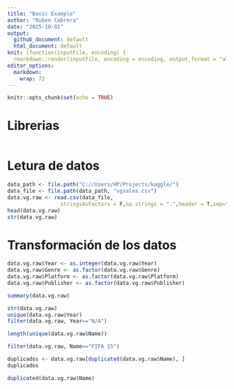 ```yaml
---
title: "Basic Example"
author: "Ruben Cabrera"
date: "2025-10-01"
output: 
  github_document: default
  html_document: default
knit: (function(inputFile, encoding) {
  rmarkdown::render(inputFile, encoding = encoding, output_format = "all") })
editor_options: 
  markdown: 
    wrap: 72
---
```


```r
knitr::opts_chunk$set(echo = TRUE)
```

# Librerias
```r

```


# Letura de datos

```r
data_path <- file.path("C://Users/HP/Projects/kaggle/")
data_file <- file.path(data_path, "vgsales.csv")
data.vg.raw <- read.csv(data_file,
                 stringsAsFactors = F,na.strings = ".",header = T,sep=",")
head(data.vg.raw)
str(data.vg.raw)
```
# Transformación de los datos

```r
data.vg.raw$Year <- as.integer(data.vg.raw$Year)
data.vg.raw$Genre <- as.factor(data.vg.raw$Genre)
data.vg.raw$Platform <- as.factor(data.vg.raw$Platform)
data.vg.raw$Publisher <- as.factor(data.vg.raw$Publisher)

```
```r
summary(data.vg.raw)
```
```r
str(data.vg.raw)
unique(data.vg.raw$Year)
filter(data.vg.raw, Year=="N/A")
```

```r
length(unique(data.vg.raw$Name))
```
```r
filter(data.vg.raw, Name=="FIFA 15")
```

```r
duplicados <- data.vg.raw[duplicated(data.vg.raw$Name), ]
duplicados
```
```r
duplicated(data.vg.raw$Name)
```



